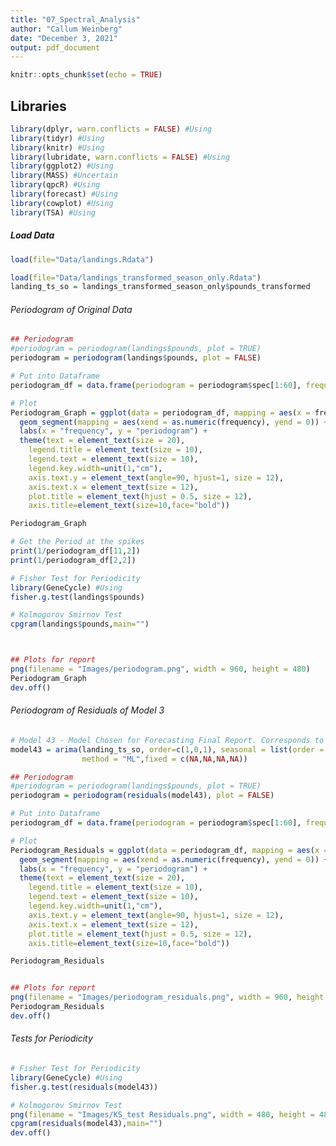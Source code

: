 ```yaml
---
title: "07_Spectral_Analysis"
author: "Callum Weinberg"
date: "December 3, 2021"
output: pdf_document
---
```


```r
knitr::opts_chunk$set(echo = TRUE)
```

## Libraries

```r
library(dplyr, warn.conflicts = FALSE) #Using
library(tidyr) #Using
library(knitr) #Using
library(lubridate, warn.conflicts = FALSE) #Using
library(ggplot2) #Using
library(MASS) #Uncertain
library(qpcR) #Using
library(forecast) #Using
library(cowplot) #Using
library(TSA) #Using
```

##### Load Data #####

```r
load(file="Data/landings.Rdata")

load(file="Data/landings_transformed_season_only.Rdata")
landing_ts_so = landings_transformed_season_only$pounds_transformed
```

###### Periodogram of Original Data #####
```r
## Periodogram
#periodogram = periodogram(landings$pounds, plot = TRUE)
periodogram = periodogram(landings$pounds, plot = FALSE)

# Put into Dataframe
periodogram_df = data.frame(periodogram = periodogram$spec[1:60], frequency = periodogram$freq[1:60])

# Plot
Periodogram_Graph = ggplot(data = periodogram_df, mapping = aes(x = frequency, y = periodogram)) +
  geom_segment(mapping = aes(xend = as.numeric(frequency), yend = 0)) +
  labs(x = "frequency", y = "periodogram") +
  theme(text = element_text(size = 20),
    legend.title = element_text(size = 10),
    legend.text = element_text(size = 10),
    legend.key.width=unit(1,"cm"),
    axis.text.y = element_text(angle=90, hjust=1, size = 12),
    axis.text.x = element_text(size = 12),
    plot.title = element_text(hjust = 0.5, size = 12),
    axis.title=element_text(size=10,face="bold"))

Periodogram_Graph

# Get the Period at the spikes
print(1/periodogram_df[11,2])
print(1/periodogram_df[2,2])

# Fisher Test for Periodicity
library(GeneCycle) #Using
fisher.g.test(landings$pounds)

# Kolmogorov Smirnov Test
cpgram(landings$pounds,main="")



## Plots for report
png(filename = "Images/periodogram.png", width = 960, height = 480)
Periodogram_Graph
dev.off()
```

###### Periodogram of Residuals of Model 3 #####
```r
# Model 43 - Model Chosen for Forecasting Final Report. Corresponds to Model 3 of the report.
model43 = arima(landing_ts_so, order=c(1,0,1), seasonal = list(order = c(1,1,1), period = 12), 
                method = "ML",fixed = c(NA,NA,NA,NA))

## Periodogram
#periodogram = periodogram(landings$pounds, plot = TRUE)
periodogram = periodogram(residuals(model43), plot = FALSE)

# Put into Dataframe
periodogram_df = data.frame(periodogram = periodogram$spec[1:60], frequency = periodogram$freq[1:60])

# Plot
Periodogram_Residuals = ggplot(data = periodogram_df, mapping = aes(x = frequency, y = periodogram)) +
  geom_segment(mapping = aes(xend = as.numeric(frequency), yend = 0)) +
  labs(x = "frequency", y = "periodogram") +
  theme(text = element_text(size = 20),
    legend.title = element_text(size = 10),
    legend.text = element_text(size = 10),
    legend.key.width=unit(1,"cm"),
    axis.text.y = element_text(angle=90, hjust=1, size = 12),
    axis.text.x = element_text(size = 12),
    plot.title = element_text(hjust = 0.5, size = 12),
    axis.title=element_text(size=10,face="bold"))

Periodogram_Residuals


## Plots for report
png(filename = "Images/periodogram_residuals.png", width = 960, height = 480)
Periodogram_Residuals
dev.off()
```


###### Tests for Periodicity #####

```r
# Fisher Test for Periodicity
library(GeneCycle) #Using
fisher.g.test(residuals(model43))

# Kolmogorov Smirnov Test
png(filename = "Images/KS_test Residuals.png", width = 480, height = 480)
cpgram(residuals(model43),main="")
dev.off()
````